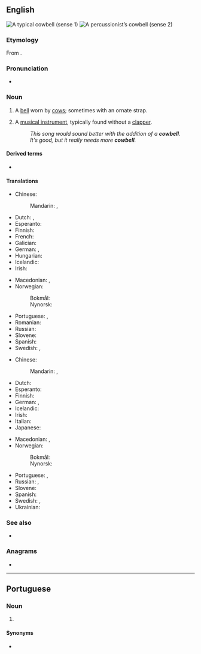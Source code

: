 ==English==
[[Image:Cowbell-2.jpg|thumb|right|A typical cowbell (sense 1)]]
[[Image:Koebel.jpg|thumb|right|A percussionist’s cowbell (sense 2)]]

===Etymology===
From {{compound|cow|bell|lang=en}}.

===Pronunciation===
* {{IPA|/ˈkaʊˌbɛl/|lang=en}}

===Noun===
{{en-noun|~}}

# A [[bell]] worn by [[cow]]s; sometimes with an ornate strap.
# {{lb|en|musical instruments}} A [[musical instrument]], typically found without a [[clapper]].
#: ''This song would sound better with the addition of a '''cowbell'''.''
#: ''It's good, but it really needs more '''cowbell'''.''

====Derived terms====
* {{l|en|cowbellist}}

====Translations====
{{trans-top|bell worn by cows}}
* Chinese:
*: Mandarin: {{t|cmn|牛頸鈴}}, {{t|cmn|牛颈铃|tr=niújǐnglíng}}
* Dutch: {{t|nl|koeienbel|f}}, {{t+|nl|koebel|f}}
* Esperanto: {{t|eo|bovtintilo}}
* Finnish: {{t+|fi|lehmänkello}}
* French: {{t+|fr|clarine}}
* Galician: {{t|gl|choca|f}}
* German: {{t+|de|Kuhglocke|f}}, {{t+|de|Kuhschelle|f}}
* Hungarian: {{t+|hu|kolomp}}
* Icelandic: {{t|is|kúabjalla|f}}
* Irish: {{t|ga|clog eallaigh|m}}
{{trans-mid}}
* Macedonian: {{t|mk|клопотарец|m|tr=klopotárec}}, {{t|mk|прапорец|m|tr=práporec}}
* Norwegian:
*: Bokmål: {{t+|nb|kubjelle|m|f}}
*: Nynorsk: {{t|nn|kubjølle|f}}
* Portuguese: {{t+|pt|cincerro|m}}, {{t+|pt|chocalho|m}}
* Romanian: {{t+|ro|talangă|f}}
* Russian: {{t|ru|коро́вий колоко́льчик|m}}
* Slovene: {{t|sl|kravji zvonec|m}}
* Spanish: {{t|es|cencerro|m}}
* Swedish: {{t+|sv|koskälla|c}}, {{t|sv|kobjällra|c}}
{{trans-bottom}}

{{trans-top|musical instrument}}
* Chinese:
*: Mandarin: {{t|cmn|牛鈴}}, {{t|cmn|牛铃|tr=niúlíng}}
* Dutch: {{t+|nl|koebel|f}}
* Esperanto: {{t|eo|bovtintilo}}
* Finnish: {{t+|fi|lehmänkello}}
* German: {{t+|de|Kuhglocke|f}}, {{t+|de|Kuhschelle}}
* Icelandic: {{t|is|kúabjalla|f}}
* Irish: {{t|ga|clog eallaigh|m}}
* Italian: {{t+|it|campanaccio|m}}
* Japanese: {{t|ja|カウベル|tr=kauberu}}
{{trans-mid}}
* Macedonian: {{t|mk|клопотарец|m|tr=klopotárec}}, {{t|mk|прапорец|m|tr=práporec}}
* Norwegian:
*: Bokmål: {{t+|nb|kubjelle|m|f}}
*: Nynorsk: {{t|nn|kubjølle|f}}
* Portuguese: {{t+|pt|caneca|f}}, {{t|pt|cowbell|m}}
* Russian: {{t+|ru|колоко́лец|m}}, {{t|ru|сенсе́рро|n}}
* Slovene: {{t|sl|kravji zvonec|m}}
* Spanish: {{t|es|cencerro|m}}
* Swedish: {{t+|sv|koskälla|c}}, {{t|sv|kobjällra|c}}
* Ukrainian: {{t|uk|тронка|f|tr=tronka}}
{{trans-bottom}}

===See also===
* {{projectlink|wikipedia}}

===Anagrams===
* {{anagrams|en|bell cow}}

----

==Portuguese==

===Noun===
{{pt-noun|m|s}}

# {{lb|pt|musical instruments}} {{l|en|cowbell}} {{gloss|a percussion instrument}}

====Synonyms====
* {{l|pt|caneca}}